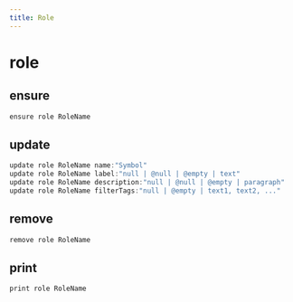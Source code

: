 ```yaml
---
title: Role
---
```


# role

## ensure

```js filename="Terminal" copy
ensure role RoleName
```


## update

```js filename="Terminal" copy
update role RoleName name:"Symbol"
update role RoleName label:"null | @null | @empty | text"
update role RoleName description:"null | @null | @empty | paragraph"
update role RoleName filterTags:"null | @empty | text1, text2, ..."
```


## remove

```js filename="Terminal" copy
remove role RoleName
```


## print

```js filename="Terminal" copy
print role RoleName
```



